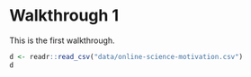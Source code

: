 # Walkthrough 1

This is the first walkthrough.

```r
d <- readr::read_csv("data/online-science-motivation.csv")
d
```
